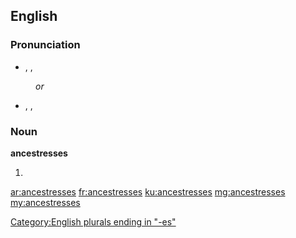 ==English==

===Pronunciation===
* {{enPR|ănsĕsʹtrəsĭz}}, {{IPA|/ænˈsɛstrəsɪz/}}, {{X-SAMPA|/{n"sEstr@sIz/}}
: ''or''
* {{enPR|ănsĕsʹtrĭsĭz}}, {{IPA|/ænˈsɛstrɪsɪz/}}, {{X-SAMPA|/{n"sEstrIsIz/}}

===Noun===
'''ancestresses'''

# {{plural of|ancestress}}

[[Category:English plurals ending in "-es"]]

[[ar:ancestresses]]
[[fr:ancestresses]]
[[ku:ancestresses]]
[[mg:ancestresses]]
[[my:ancestresses]]